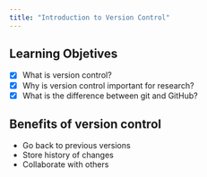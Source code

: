 ```yaml
---
title: "Introduction to Version Control"
---
```


## Learning Objetives

- [x] What is version control?
- [x] Why is version control important for research?
- [x] What is the difference between git and GitHub?

## Benefits of version control

- Go back to previous versions
- Store history of changes
- Collaborate with others
